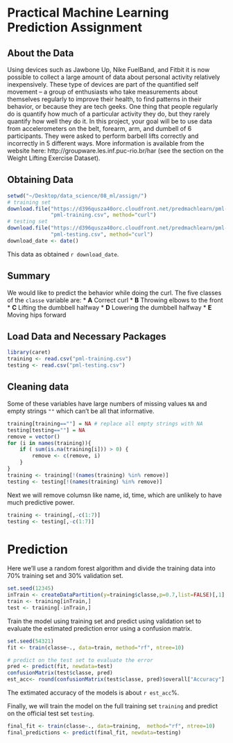 Practical Machine Learning Prediction Assignment
========================================================

## About the Data

Using devices such as Jawbone Up, Nike FuelBand, and Fitbit it is now possible to collect a large amount of data about personal activity relatively inexpensively. These type of devices are part of the quantified self movement – a group of enthusiasts who take measurements about themselves regularly to improve their health, to find patterns in their behavior, or because they are tech geeks. One thing that people regularly do is quantify how much of a particular activity they do, but they rarely quantify how well they do it. In this project, your goal will be to use data from accelerometers on the belt, forearm, arm, and dumbell of 6 participants. They were asked to perform barbell lifts correctly and incorrectly in 5 different ways. More information is available from the website here: http://groupware.les.inf.puc-rio.br/har (see the section on the Weight Lifting Exercise Dataset).

## Obtaining Data
```r
setwd("~/Desktop/data_science/08_ml/assign/")
# training set
download.file("https://d396qusza40orc.cloudfront.net/predmachlearn/pml-training.csv",
              "pml-training.csv", method="curl")
# testing set
download.file("https://d396qusza40orc.cloudfront.net/predmachlearn/pml-testing.csv",
              "pml-testing.csv", method="curl")
download_date <- date()

```

This data as obtained `r download_date`.

## Summary

We would like to predict the behavior while doing the curl. The five classes of the `classe` variable are:
* **A** Correct curl
* **B** Throwing elbows to the front
* **C** Lifting the dumbbell halfway
* **D** Lowering the dumbbell halfway
* **E** Moving hips forward

## Load Data and Necessary Packages
```r
library(caret)
training <- read.csv("pml-training.csv")
testing <- read.csv("pml-testing.csv")
```

## Cleaning data

Some of these variables have large numbers of missing values `NA` and empty strings `""` which can't be all that informative.

```r
training[training==""] = NA # replace all empty strings with NA
testing[testing==""] = NA
remove = vector()
for (i in names(training)){
    if ( sum(is.na(training[i])) > 0) {
        remove <- c(remove, i)
    } 
}
training <- training[!(names(training) %in% remove)]
testing <- testing[!(names(training) %in% remove)]
```

Next we will remove columsn like name, id, time, which are unlikely to have much predictive power.

```r
training <- training[,-c(1:7)]
testing <- testing[,-c(1:7)]
```

# Prediction

Here we'll use a random forest algorithm and divide the training data into 70% training set and 30% validation set.

```r
set.seed(12345)
inTrain <- createDataPartition(y=training$classe,p=0.7,list=FALSE)[,1]
train <- training[inTrain,]
test <- training[-inTrain,]
```

Train the model using training set and predict using validation set to evaluate the estimated prediction error using a confusion matrix.
```r
set.seed(54321)
fit <- train(classe~., data=train, method="rf", ntree=10)

# predict on the test set to evaluate the error
pred <- predict(fit, newdata=test)
confusionMatrix(test$classe, pred)
est_acc<- round(confusionMatrix(test$classe, pred)$overall["Accuracy"] *100, 2)
```

The extimated accuracy of the models is about `r est_acc`%.

Finally, we will train the model on the full training set `training` and predict on the official test set `testing`.
```r
final_fit <- train(classe~., data=training,  method="rf", ntree=10)
final_predictions <- predict(final_fit, newdata=testing)
```
